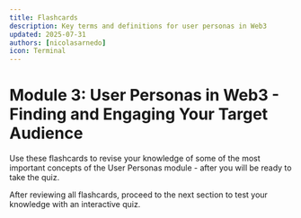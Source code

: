 ```yaml
---
title: Flashcards
description: Key terms and definitions for user personas in Web3
updated: 2025-07-31
authors: [nicolasarnedo]
icon: Terminal
---
```



# Module 3: User Personas in Web3 - Finding and Engaging Your Target Audience

Use these flashcards to revise your knowledge of some of the most important concepts of the User Personas module - after you will be ready to take the quiz.

<Flashcard flashcardSetId="user-personas" quizUrl="/codebase-entrepreneur-academy/foundations-web3-venture/03-user-personas/08-quiz" />

<div className="mt-8 p-4 border border-border rounded-lg bg-muted/30">
    <p className="text-sm text-muted-foreground flex items-center gap-2">
        <HelpCircle className="h-4 w-4" />
        <span>After reviewing all flashcards, proceed to the next section to test your knowledge with an interactive quiz.</span>
    </p>
</div>

